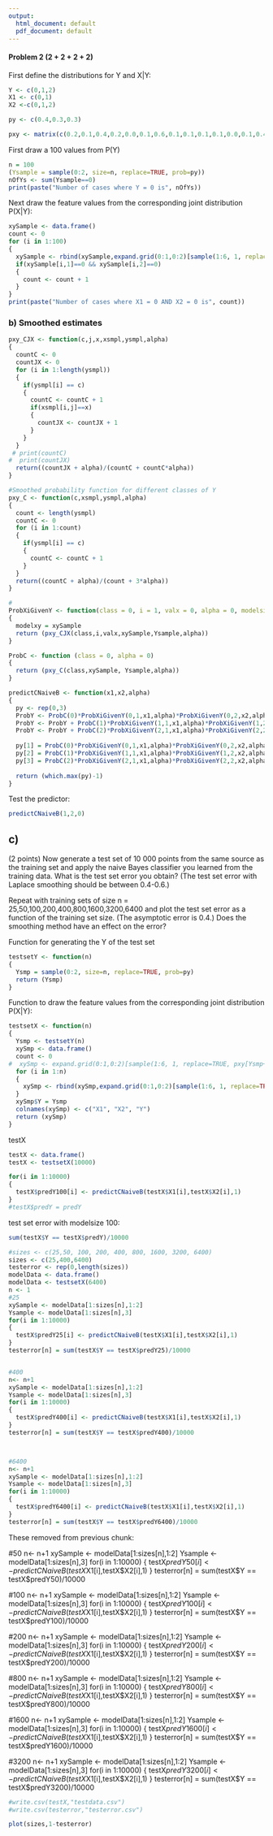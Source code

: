 ```yaml
---
output:
  html_document: default
  pdf_document: default
---
```


#### Problem 2 (2 + 2 + 2 + 2)

First define the distributions for Y and X|Y:
```r
Y <- c(0,1,2)
X1 <- c(0,1)
X2 <-c(0,1,2)

py <- c(0.4,0.3,0.3)

pxy <- matrix(c(0.2,0.1,0.4,0.2,0.0,0.1,0.6,0.1,0.1,0.1,0.1,0.0,0.1,0.4,0.3,0.0,0.2,0.0), nrow = 3, byrow = TRUE)

```


First draw a 100 values from P(Y)
```r
n = 100
(Ysample = sample(0:2, size=n, replace=TRUE, prob=py))
nOfYs <- sum(Ysample==0)
print(paste("Number of cases where Y = 0 is", nOfYs))
```


Next draw the feature values from the corresponding joint distribution P(X|Y):
```r
xySample <- data.frame()
count <- 0
for (i in 1:100)
{
  xySample <- rbind(xySample,expand.grid(0:1,0:2)[sample(1:6, 1, replace=TRUE, pxy[Ysample[i]+1,]),])
  if(xySample[i,1]==0 && xySample[i,2]==0)
  {
    count <- count + 1
  }
}
print(paste("Number of cases where X1 = 0 AND X2 = 0 is", count))
```

### b) Smoothed estimates


```r
pxy_CJX <- function(c,j,x,xsmpl,ysmpl,alpha)
{
  countC <- 0
  countJX <- 0
  for (i in 1:length(ysmpl))
  {
    if(ysmpl[i] == c)
    {
      countC <- countC + 1
      if(xsmpl[i,j]==x)
      {
        countJX <- countJX + 1
      }
    }
  }
 # print(countC)
#  print(countJX)
  return((countJX + alpha)/(countC + countC*alpha))
}

#Smoothed probability function for different classes of Y
pxy_C <- function(c,xsmpl,ysmpl,alpha)
{
  count <- length(ysmpl)
  countC <- 0
  for (i in 1:count)
  {
    if(ysmpl[i] == c)
    {
      countC <- countC + 1
    }
  }
  return((countC + alpha)/(count + 3*alpha))
}
```

```r
#
ProbXiGivenY <- function(class = 0, i = 1, valx = 0, alpha = 0, modelsize = 0)
{
  modelxy = xySample
  return (pxy_CJX(class,i,valx,xySample,Ysample,alpha))
}

ProbC <- function (class = 0, alpha = 0)
{
  return (pxy_C(class,xySample, Ysample,alpha))
}

predictCNaiveB <- function(x1,x2,alpha)
{
  py <- rep(0,3)
  ProbY <- ProbC(0)*ProbXiGivenY(0,1,x1,alpha)*ProbXiGivenY(0,2,x2,alpha)
  ProbY <- ProbY + ProbC(1)*ProbXiGivenY(1,1,x1,alpha)*ProbXiGivenY(1,2,x2,alpha)
  ProbY <- ProbY + ProbC(2)*ProbXiGivenY(2,1,x1,alpha)*ProbXiGivenY(2,2,x2,alpha)
  
  py[1] = ProbC(0)*ProbXiGivenY(0,1,x1,alpha)*ProbXiGivenY(0,2,x2,alpha)/ProbY
  py[2] = ProbC(1)*ProbXiGivenY(1,1,x1,alpha)*ProbXiGivenY(1,2,x2,alpha)/ProbY
  py[3] = ProbC(2)*ProbXiGivenY(2,1,x1,alpha)*ProbXiGivenY(2,2,x2,alpha)/ProbY
  
  return (which.max(py)-1)
}

```

Test the predictor:
```r
predictCNaiveB(1,2,0)
```

## c)
(2 points) Now generate a test set of 10 000 points from the same source as the training set and apply the naive Bayes classifier you learned from the training data. What is the test set error you obtain? (The test set error with Laplace smoothing should be between 0.4-0.6.)

Repeat with training sets of size n = 25,50,100,200,400,800,1600,3200,6400 and plot the test set
error as a function of the training set size. (The asymptotic error is 0.4.) Does the smoothing method have an effect on the error?

Function for generating the Y of the test set
```r
testsetY <- function(n)
{
  Ysmp = sample(0:2, size=n, replace=TRUE, prob=py)
  return (Ysmp)
}
```

Function to draw the feature values from the corresponding joint distribution P(X|Y):


```r
testsetX <- function(n)
{
  Ysmp <- testsetY(n)
  xySmp <- data.frame()
  count <- 0
#  xySmp <- expand.grid(0:1,0:2)[sample(1:6, 1, replace=TRUE, pxy[Ysmp+1,]),]
  for (i in 1:n)
  {
    xySmp <- rbind(xySmp,expand.grid(0:1,0:2)[sample(1:6, 1, replace=TRUE, pxy[Ysmp[i]+1,]),])
  }
  xySmp$Y = Ysmp
  colnames(xySmp) <- c("X1", "X2", "Y")
  return (xySmp)
}
```

testX 
```r
testX <- data.frame()
testX <- testsetX(10000)
```

```r

for(i in 1:10000)
{
  testX$predY100[i] <- predictCNaiveB(testX$X1[i],testX$X2[i],1)
}
#testX$predY = predY

```

test set error with modelsize 100:
```r
sum(testX$Y == testX$predY)/10000
```
```r
#sizes <- c(25,50, 100, 200, 400, 800, 1600, 3200, 6400)
sizes <- c(25,400,6400)
testerror <- rep(0,length(sizes))
modelData <- data.frame()
modelData <- testsetX(6400)
n <- 1
#25
xySample <- modelData[1:sizes[n],1:2]
Ysample <- modelData[1:sizes[n],3]
for(i in 1:10000)
{
  testX$predY25[i] <- predictCNaiveB(testX$X1[i],testX$X2[i],1)
}
testerror[n] = sum(testX$Y == testX$predY25)/10000


#400
n<- n+1
xySample <- modelData[1:sizes[n],1:2]
Ysample <- modelData[1:sizes[n],3]
for(i in 1:10000)
{
  testX$predY400[i] <- predictCNaiveB(testX$X1[i],testX$X2[i],1)
}
testerror[n] = sum(testX$Y == testX$predY400)/10000



#6400
n<- n+1
xySample <- modelData[1:sizes[n],1:2]
Ysample <- modelData[1:sizes[n],3]
for(i in 1:10000)
{
  testX$predY6400[i] <- predictCNaiveB(testX$X1[i],testX$X2[i],1)
}
testerror[n] = sum(testX$Y == testX$predY6400)/10000


```
These removed from previous chunk:

#50
n<- n+1
xySample <- modelData[1:sizes[n],1:2]
Ysample <- modelData[1:sizes[n],3]
for(i in 1:10000)
{
  testX$predY50[i] <- predictCNaiveB(testX$X1[i],testX$X2[i],1)
}
testerror[n] = sum(testX$Y == testX$predY50)/10000

#100
n<- n+1
xySample <- modelData[1:sizes[n],1:2]
Ysample <- modelData[1:sizes[n],3]
for(i in 1:10000)
{
  testX$predY100[i] <- predictCNaiveB(testX$X1[i],testX$X2[i],1)
}
testerror[n] = sum(testX$Y == testX$predY100)/10000

#200
n<- n+1
xySample <- modelData[1:sizes[n],1:2]
Ysample <- modelData[1:sizes[n],3]
for(i in 1:10000)
{
  testX$predY200[i] <- predictCNaiveB(testX$X1[i],testX$X2[i],1)
}
testerror[n] = sum(testX$Y == testX$predY200)/10000

#800
n<- n+1
xySample <- modelData[1:sizes[n],1:2]
Ysample <- modelData[1:sizes[n],3]
for(i in 1:10000)
{
  testX$predY800[i] <- predictCNaiveB(testX$X1[i],testX$X2[i],1)
}
testerror[n] = sum(testX$Y == testX$predY800)/10000

#1600
n<- n+1
xySample <- modelData[1:sizes[n],1:2]
Ysample <- modelData[1:sizes[n],3]
for(i in 1:10000)
{
  testX$predY1600[i] <- predictCNaiveB(testX$X1[i],testX$X2[i],1)
}
testerror[n] = sum(testX$Y == testX$predY1600)/10000

#3200
n<- n+1
xySample <- modelData[1:sizes[n],1:2]
Ysample <- modelData[1:sizes[n],3]
for(i in 1:10000)
{
  testX$predY3200[i] <- predictCNaiveB(testX$X1[i],testX$X2[i],1)
}
testerror[n] = sum(testX$Y == testX$predY3200)/10000

```r
#write.csv(testX,"testdata.csv")
#write.csv(testerror,"testerror.csv")
```

```r
plot(sizes,1-testerror)

```

